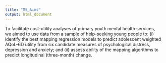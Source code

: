 ```yaml
---
title: "MS_Aims"
output: html_document
---
```


To facilitate cost-utility analyses of primary youth mental health services, we aimed to use data from a sample of help-seeking young people to: (i) identify the best mapping regression models to predict adolescent weighted AQoL-6D utility from six candidate measures of psychological distress, depression and anxiety; and (ii) assess ability of the mapping algorithms to predict longitudinal (three-month) change.

